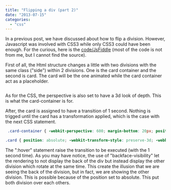 ```yaml
---
title: "Flipping a div (part 2)"
date: "2013-07-15"
categories: 
  - "css"
---
```


In a previous post, we have discussed about how to flip a division. However, Javascript was involved with CSS3 while only CSS3 could have been enough. For the curious, here is the [code/JsFiddle](http://jsfiddle.net/xRXYW/4/) (most of the code is not from me, but I cannot find the source).

First of all, the Html structure changes a little with two divisions with the same class ("side") within 2 divisions. One is the card container and the second is card. The card will be the one animated while the card container act as a placeholder.


```html  <div class="card-container"> <div class="card"> <div class="side"><img src="thisisanimage.png"/></div> <div class="side back">This is some text</div> </div> </div> 
``` 

As for the CSS, the perspective is also set to have a 3d look of depth. This is what the card-container is for.

After, the card is assigned to have a transition of 1 second. Nothing is trigged until the card has a transformation applied, which is the case with the next CSS statement.


```css
 .card-container { -webkit-perspective: 600; margin-bottom: 20px; position: relative; width: 150px; }

.card { position: absolute; -webkit-transform-style: preserve-3d; -webkit-transition: all 1s ease-in-out; width: 100%; } .card:hover { -webkit-transform: rotateY(180deg); } .card .side { -webkit-backface-visibility: hidden; position: absolute; width: 100%; } .card .back { color: #404853; font-size: 14px; font-weight: bold; line-height: 150px; text-align: center; -webkit-transform: rotateY(180deg); background-color:yellow; } 
```


The ":hover" statement raise the transition to be executed (with the 1 second time). As you may have notice, the use of "backface-visibility" let the rendering to not display the back of the div but instead display the other division which rotate at the same time. This create the illusion that we are seeing the back of the division, but in fact, we are showing the other division. This is possible because of the position set to absolute. This put both division over each others.
